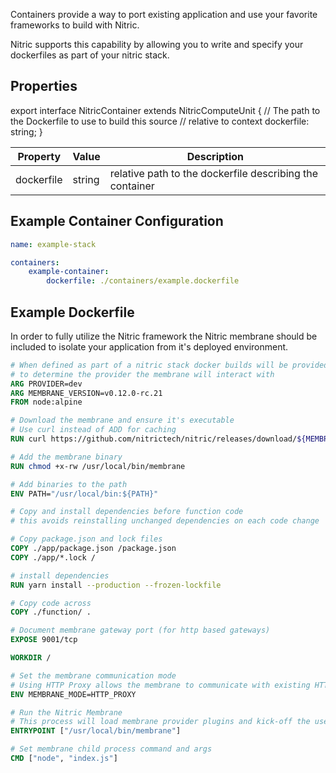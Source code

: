 Containers provide a way to port existing application and use your favorite frameworks to build with Nitric.

Nitric supports this capability by allowing you to write and specify your dockerfiles as part of your nitric stack.

## Properties

export interface NitricContainer<Ext> extends NitricComputeUnit<Ext> {
	// The path to the Dockerfile to use to build this source
	// relative to context
	dockerfile: string;
}

| **Property** | **Value** | **Description**                                          |
| ------------ | --------- | -------------------------------------------------------- |
| dockerfile   | string    | relative path to the dockerfile describing the container |

## Example Container Configuration

```yaml
name: example-stack

containers:
	example-container:
		dockerfile: ./containers/example.dockerfile
```

## Example Dockerfile

In order to fully utilize the Nitric framework the Nitric membrane should be included to isolate your application from it's deployed environment.

```dockerfile
# When defined as part of a nitric stack docker builds will be provided with a 'provider' argument that can be used
# to determine the provider the membrane will interact with
ARG PROVIDER=dev
ARG MEMBRANE_VERSION=v0.12.0-rc.21
FROM node:alpine

# Download the membrane and ensure it's executable
# Use curl instead of ADD for caching
RUN curl https://github.com/nitrictech/nitric/releases/download/${MEMBRANE_VERSION}/membrane-${PROVIDER} -o /usr/local/bin/membrane

# Add the membrane binary
RUN chmod +x-rw /usr/local/bin/membrane

# Add binaries to the path
ENV PATH="/usr/local/bin:${PATH}"

# Copy and install dependencies before function code
# this avoids reinstalling unchanged dependencies on each code change

# Copy package.json and lock files
COPY ./app/package.json /package.json
COPY ./app/*.lock /

# install dependencies
RUN yarn install --production --frozen-lockfile

# Copy code across
COPY ./function/ .

# Document membrane gateway port (for http based gateways)
EXPOSE 9001/tcp

WORKDIR /

# Set the membrane communication mode
# Using HTTP Proxy allows the membrane to communicate with existing HTTP servers/frameworks
ENV MEMBRANE_MODE=HTTP_PROXY

# Run the Nitric Membrane
# This process will load membrane provider plugins and kick-off the userland process
ENTRYPOINT ["/usr/local/bin/membrane"]

# Set membrane child process command and args
CMD ["node", "index.js"]
```
